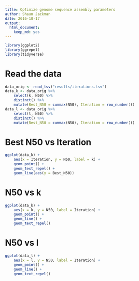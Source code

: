 ```yaml
---
title: Optimize genome sequence assembly parameters
author: Shaun Jackman
date: 2016-10-17
output:
  html_document:
    keep_md: yes
---
```


```r
library(ggplot2)
library(ggrepel)
library(tidyverse)
```

# Read the data
```r
data_orig <- read_tsv("results/iterations.tsv")
data_k <- data_orig %>%
	select(k, N50) %>%
	distinct() %>%
	mutate(Best_N50 = cummax(N50), Iteration = row_number())
data_l <- data_orig %>%
	select(l, N50) %>%
	distinct() %>%
	mutate(Best_N50 = cummax(N50), Iteration = row_number())
```

# Best N50 vs Iteration
```r
ggplot(data_k) +
	aes(x = Iteration, y = N50, label = k) +
	geom_point() +
	geom_text_repel() +
	geom_line(aes(y = Best_N50))
```

# N50 vs k
```r
ggplot(data_k) +
	aes(x = k, y = N50, label = Iteration) +
	geom_point() +
	geom_line() +
	geom_text_repel()
```

# N50 vs l
```r
ggplot(data_l) +
	aes(x = l, y = N50, label = Iteration) +
	geom_point() +
	geom_line() +
	geom_text_repel()
```
